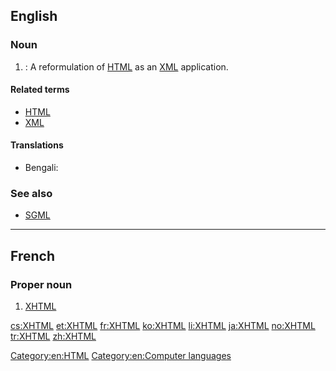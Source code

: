==English==
{{wikipedia}}

===Noun===
{{en-noun|?}}

# {{w|Extensible Hypertext Markup Language}}: A reformulation of [[HTML]] as an [[XML]] application.

====Related terms====
* [[HTML]]
* [[XML]]

====Translations====
{{trans-top|XHTML}}
* Bengali: {{t-|bn|এক্সএইচটিএমএল|tr=eks-eic-ţi-em-el|sc=Beng}}
{{trans-mid}}
{{trans-bottom}}

===See also===
* [[SGML]]

----

==French==

===Proper noun===
{{fr-proper noun}}

# [[XHTML#English|XHTML]]

[[Category:en:HTML]]
[[Category:en:Computer languages]]

[[cs:XHTML]]
[[et:XHTML]]
[[fr:XHTML]]
[[ko:XHTML]]
[[li:XHTML]]
[[ja:XHTML]]
[[no:XHTML]]
[[tr:XHTML]]
[[zh:XHTML]]
